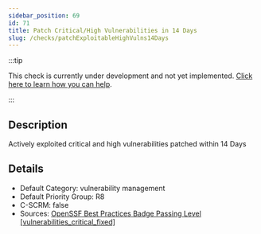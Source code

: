 ```yaml
---
sidebar_position: 69
id: 71
title: Patch Critical/High Vulnerabilities in 14 Days
slug: /checks/patchExploitableHighVulns14Days
---
```


<!-- BANNER:START -->
:::tip

This check is currently under development and not yet implemented. [Click here to learn how you can help](/contribute).

:::
<!-- BANNER:END -->

<!-- DESCRIPTION:START -->
## Description
Actively exploited critical and high vulnerabilities patched within 14 Days
<!-- DESCRIPTION:END -->

<!-- DETAILS:START -->
## Details
- Default Category: vulnerability management
- Default Priority Group: R8
- C-SCRM: false
- Sources: [OpenSSF Best Practices Badge Passing Level [vulnerabilities_critical_fixed]](https://www.bestpractices.dev/en/criteria#0.vulnerabilities_critical_fixed)

<!-- DETAILS:END -->
